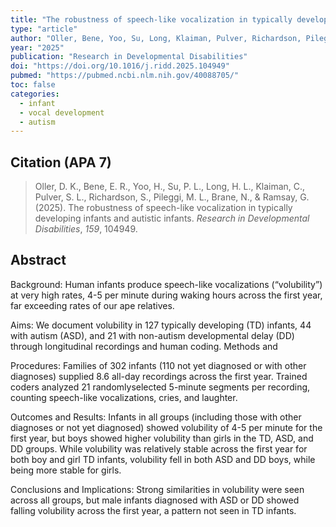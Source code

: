 ```yaml
---
title: "The robustness of speech-like vocalization in typically developing infants and autistic infants"
type: "article"
author: "Oller, Bene, Yoo, Su, Long, Klaiman, Pulver, Richardson, Pileggi, Brane, & Ramsay"
year: "2025"
publication: "Research in Developmental Disabilities"
doi: "https://doi.org/10.1016/j.ridd.2025.104949"
pubmed: "https://pubmed.ncbi.nlm.nih.gov/40088705/"
toc: false
categories:
  - infant
  - vocal development
  - autism
---
```


## Citation (APA 7)

> Oller, D. K., Bene, E. R., Yoo, H., Su, P. L., Long, H. L., Klaiman, C., Pulver, S. L., Richardson, S., Pileggi, M. L., Brane, N., & Ramsay, G. (2025). The robustness of speech-like vocalization in typically developing infants and autistic infants. *Research in Developmental Disabilities*, *159*, 104949.

## Abstract

Background: Human infants produce speech-like vocalizations ("volubility") at very high rates, 4-5 per minute during waking hours across the first year, far exceeding rates of our ape relatives.

Aims: We document volubility in 127 typically developing (TD) infants, 44 with autism (ASD), and 21 with non-autism developmental delay (DD) through longitudinal recordings and human coding. Methods and

Procedures: Families of 302 infants (110 not yet diagnosed or with other diagnoses) supplied 8.6 all-day recordings across the first year. Trained coders analyzed 21 randomlyselected 5-minute segments per recording, counting speech-like vocalizations, cries, and laughter.

Outcomes and Results: Infants in all groups (including those with other diagnoses or not yet diagnosed) showed volubility of 4-5 per minute for the first year, but boys showed higher volubility than girls in the TD, ASD, and DD groups. While volubility was relatively stable across the first year for both boy and girl TD infants, volubility fell in both ASD and DD boys, while being more stable for girls.

Conclusions and Implications: Strong similarities in volubility were seen across all groups, but male infants diagnosed with ASD or DD showed falling volubility across the first year, a pattern not seen in TD infants.
